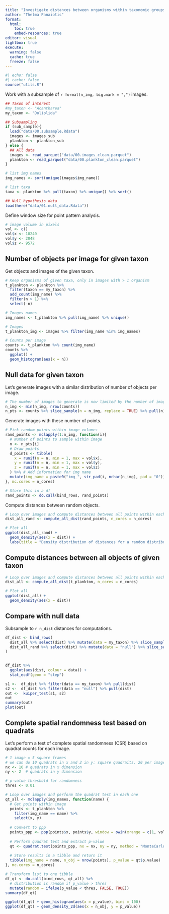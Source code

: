 ```yaml
---
title: "Investigate distances between organisms within taxonomic groups."
author: "Thelma Panaïotis"
format: 
  html:
    toc: true
    embed-resources: true
editor: visual
lightbox: true
execute:
  warning: false
  cache: true
  freeze: false
---
```


```r
#| echo: false
#| cache: false
source("utils.R")
```

::: {.callout-warning icon="false"}
Work with a subsample of `r format(n_img, big.mark = ",")` images.
:::

```r
## Taxon of interest
#my_taxon <- "Acantharea"
my_taxon <- "Doliolida"

## Subsampling
if (sub_sample){
  load("data/00.subsample.Rdata")
  images <- images_sub
  plankton <- plankton_sub
} else {
  ## All data
  images <- read_parquet("data/00.images_clean.parquet")
  plankton <- read_parquet("data/00.plankton_clean.parquet")
}

# list img names
img_names <- sort(unique(images$img_name))

# list taxa
taxa <- plankton %>% pull(taxon) %>% unique() %>% sort()

## Null hypothesis data
load(here("data/01.null_data.Rdata"))
```

Define window size for point pattern analysis.

```r
# image volume in pixels
vol <- c()
vol$x <- 10240
vol$y <- 2048
vol$z <- 9572
```

## Number of objects per image for given taxon

Get objects and images of the given taxon.

```r
# Keep organisms of given taxa, only in images with > 1 organism
t_plankton <- plankton %>% 
  filter(taxon == my_taxon) %>% 
  add_count(img_name) %>% 
  filter(n > 1) %>% 
  select(-n)

# Images names
img_names <- t_plankton %>% pull(img_name) %>% unique()

# Images
t_plankton_img <- images %>% filter(img_name %in% img_names)

# Counts per image
counts <- t_plankton %>% count(img_name)
counts %>% 
  ggplot() +
  geom_histogram(aes(x = n))

```

## Null data for given taxon

Let’s generate images with a similar distribution of number of objects per image.

```r
# The number of images to generate is now limited by the number of images with the given taxon
n_img <- min(n_img, nrow(counts))
n_pts <- counts %>% slice_sample(n = n_img, replace = TRUE) %>% pull(n)
```

Generate images with these number of points.

```r
# Pick random points within image volumes
rand_points <- mclapply(1:n_img, function(i){
  # Number of points to sample within image
  n <- n_pts[i]
  # Draw points
  d_points <- tibble(
    x = runif(n = n, min = 1, max = vol$x),
    y = runif(n = n, min = 1, max = vol$y),
    z = runif(n = n, min = 1, max = vol$z)
  ) %>% # Add information for img name
  mutate(img_name = paste0("img_", str_pad(i, nchar(n_img), pad = "0")))
}, mc.cores = n_cores)

# Store this in a df
rand_points <- do.call(bind_rows, rand_points)

```

Compute distances between random objects.

```r
# Loop over images and compute distances between all points within each image
dist_all_rand <- compute_all_dist(rand_points, n_cores = n_cores)

# Plot all
ggplot(dist_all_rand) + 
  geom_density(aes(x = dist)) +
  labs(title = "Density distribution of distances for a random distribution")
```

## Compute distances between all objects of given taxon

```r
# Loop over images and compute distances between all points within each image
dist_all <- compute_all_dist(t_plankton, n_cores = n_cores)

# Plot all
ggplot(dist_all) + 
  geom_density(aes(x = dist))

```

## Compare with null data

::: {.callout-warning icon="false"}
Subsample to `r n_dist` distances for computations.
:::

```r
df_dist <- bind_rows(
  dist_all %>% select(dist) %>% mutate(data = my_taxon) %>% slice_sample(n = n_dist),
  dist_all_rand %>% select(dist) %>% mutate(data = "null") %>% slice_sample(n = n_dist)
)
  

df_dist %>%   
  ggplot(aes(dist, colour = data)) +
  stat_ecdf(geom = "step")
```

```r
s1 <-  df_dist %>% filter(data == my_taxon) %>% pull(dist)
s2 <-  df_dist %>% filter(data == "null") %>% pull(dist)
out <-  kuiper_test(s1, s2)
out
summary(out)
plot(out)
```

## Complete spatial randomness test based on quadrats

Let’s perform a test of complete spatial randomness (CSR) based on quadrat counts for each image.

```r
# 1 image = 5 square frames
# we can do 10 quadrats in x and 2 in y: square quadraits, 20 per image
nx <- 10 # quadrats in x dimension
ny <- 2  # quadrats in y dimension

# p-value threshold for randomness
thres <- 0.01

# Loop over images and perform the quadrat test in each one
qt_all <- mclapply(img_names, function(name) {
  # Get points within image
  points <- t_plankton %>% 
    filter(img_name == name) %>% 
    select(x, y)
  
  # Convert to ppp
  points_ppp <- ppp(points$x, points$y, window = owin(xrange = c(1, vol$x), yrange = c(1, vol$y)))
  
  # Perform quadrat test and extract p-value
  qt <- quadrat.test(points_ppp, nx = nx, ny = ny, method = "MonteCarlo", conditional = TRUE)
  
  # Store results in a tibble and return it
  tibble(img_name = name, n_obj = nrow(points), p_value = qt$p.value)
}, mc.cores = n_cores)

# Transform list to one tibble
df_qt <- do.call(bind_rows, qt_all) %>% 
  # distribution is random if p_value > thres
  mutate(random = ifelse(p_value < thres, FALSE, TRUE))
summary(df_qt)
```

```r
ggplot(df_qt) + geom_histogram(aes(x = p_value), bins = 100)
ggplot(df_qt) + geom_density_2d(aes(x = n_obj, y = p_value))
```

